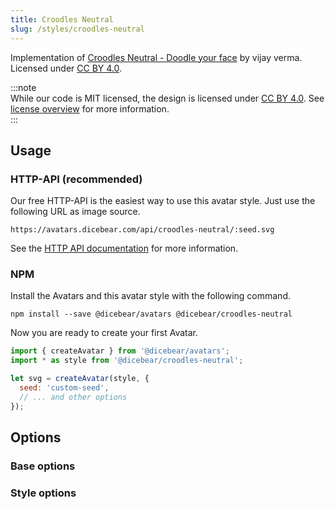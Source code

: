 ```yaml
---
title: Croodles Neutral
slug: /styles/croodles-neutral
---
```



<Examples style={style} />

Implementation of [Croodles Neutral - Doodle your face](https://www.figma.com/community/file/966199982810283152) by
vijay verma. Licensed under [CC BY 4.0](https://creativecommons.org/licenses/by/4.0/).

:::note  
While our code is MIT licensed, the design is licensed under [CC BY 4.0](https://creativecommons.org/licenses/by/4.0/).
See [license overview](/licenses) for more information.  
:::

## Usage

### HTTP-API (recommended)

Our free HTTP-API is the easiest way to use this avatar style. Just use the following URL as image source.

    https://avatars.dicebear.com/api/croodles-neutral/:seed.svg

See the [HTTP API documentation](/docs/http-api) for more information.

### NPM

Install the Avatars and this avatar style with the following command.

    npm install --save @dicebear/avatars @dicebear/croodles-neutral

Now you are ready to create your first Avatar.

```js
import { createAvatar } from '@dicebear/avatars';
import * as style from '@dicebear/croodles-neutral';

let svg = createAvatar(style, {
  seed: 'custom-seed',
  // ... and other options
});
```

## Options

### Base options

<Options schema={coreSchema} />

### Style options

<Options schema={style.schema} />
